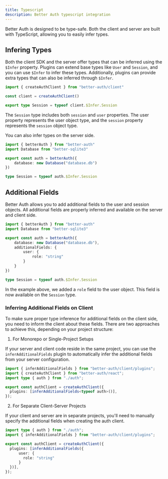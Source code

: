 ```yaml
---
title: Typescript
description: Better Auth typescript integration
---
```


Better Auth is designed to be type-safe. Both the client and server are built with TypeScript, allowing you to easily infer types.

## Infering Types

Both the client SDK and the server offer types that can be inferred using the `$Infer` property. Plugins can extend base types like `User` and `Session`, and you can use `$Infer` to infer these types. Additionally, plugins can provide extra types that can also be inferred through `$Infer`.

```ts title="client.ts"
import { createAuthClient } from "better-auth/client"

const client = createAuthClient()

export type Session = typeof client.$Infer.Session
```

The `Session` type includes both `session` and `user` properties. The user property represents the user object type, and the `session` property represents the `session` object type.

You can also infer types on the server side.

```ts title="auth.ts"
import { betterAuth } from "better-auth"
import Database from "better-sqlite3"

export const auth = betterAuth({
    database: new Database("database.db")
})

type Session = typeof auth.$Infer.Session
```


## Additional Fields

Better Auth allows you to add additional fields to the user and session objects. All additional fields are properly inferred and available on the server and client side.

```ts
import { betterAuth } from "better-auth"
import Database from "better-sqlite3"

export const auth = betterAuth({
    database: new Database("database.db"),
    additionalFields: {
        user: {
            role: "string"
        }
    }
})

type Session = typeof auth.$Infer.Session
```

In the example above, we added a `role` field to the user object. This field is now available on the `Session` type.

### Inferring Additional Fields on Client

To make sure proper type inference for additional fields on the client side, you need to inform the client about these fields. There are two approaches to achieve this, depending on your project structure:

1. For Monorepo or Single-Project Setups

If your server and client code reside in the same project, you can use the `inferAdditionalFields` plugin to automatically infer the additional fields from your server configuration.

```ts
import { inferAdditionalFields } from "better-auth/client/plugins";
import { createAuthClient } from "better-auth/react";
import type { auth } from "./auth";

export const authClient = createAuthClient({
  plugins: [inferAdditionalFields<typeof auth>()],
});
```

2. For Separate Client-Server Projects

If your client and server are in separate projects, you'll need to manually specify the additional fields when creating the auth client.

```ts
import type { auth } from "./auth";
import { inferAdditionalFields } from "better-auth/client/plugins";

export const authClient = createAuthClient({
  plugins: [inferAdditionalFields({
      user: {
        role: "string"
      }
  })],
});
```

